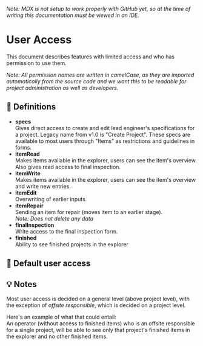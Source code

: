 _Note: MDX is not setup to work properly with GitHub yet,
so at the time of writing this documentation must be viewed in an IDE._


# User Access

This document describes features with limited access and who has permission to use them.

_Note: All permission names are written in camelCase,
as they are imported automatically from the source code and
we want this to be readable for project administration as well as developers._

## 📖 Definitions

- **specs**  
  Gives direct access to create and edit lead engineer's specifications for a project.
  Legacy name from v1.0 is "Create Project".
  These specs are available to most users through "Items"
  as restrictions and guidelines in forms.
- **itemRead**  
  Makes items available in the explorer,
  users can see the item's overview.  
  Also gives read access to final inspection.
- **itemWrite**  
  Makes items available in the explorer,
  users can see the item's overview and write new entries.
- **itemEdit**  
  Overwriting of earlier inputs.
- **itemRepair**  
  Sending an item for repair (moves item to an earlier stage).  
  _Note: Does not delete any data_
- **finalInspection**  
  Write access to the final inspection form.
- **finished**  
  Ability to see finished projects in the explorer

## 👥 Default user access

<Access />

## 💡 Notes

Most user access is decided on a general level (above project level),
with the exception of _offsite responsible_, which is decided on a project level.

Here's an example of what that could entail:  
An operator (without access to finished items) who is an offsite responsible
for a single project, will be able to see only that project's finished items in
the explorer and no other finished items.
